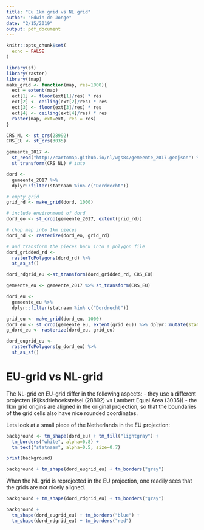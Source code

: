 ```yaml
---
title: "Eu 1km grid vs NL grid"
author: "Edwin de Jonge"
date: "2/15/2019"
output: pdf_document
---
```


```r
knitr::opts_chunk$set(
  echo = FALSE
)

library(sf)
library(raster)
library(tmap)
make_grid <- function(map, res=1000){
  ext = extent(map)
  ext[1] <- floor(ext[1]/res) * res
  ext[2] <- ceiling(ext[2]/res) * res
  ext[3] <- floor(ext[3]/res) * res
  ext[4] <- ceiling(ext[4]/res) * res
  raster(map, ext=ext, res = res)
}

CRS_NL <- st_crs(28992)
CRS_EU <- st_crs(3035)

gemeente_2017 <- 
  st_read("http://cartomap.github.io/nl/wgs84/gemeente_2017.geojson") %>% # for different year change this
  st_transform(CRS_NL) # into 

dord <-
  gemeente_2017 %>% 
  dplyr::filter(statnaam %in% c("Dordrecht"))

# empty grid
grid_rd <- make_grid(dord, 1000)

# include environment of dord 
dord_eo <- st_crop(gemeente_2017, extent(grid_rd))

# chop map into 1km pieces
dord_rd <- rasterize(dord_eo, grid_rd)

# and transform the pieces back into a polygon file
dord_gridded_rd <- 
  rasterToPolygons(dord_rd) %>% 
  st_as_sf()

dord_rdgrid_eu <-st_transform(dord_gridded_rd, CRS_EU)

gemeente_eu <- gemeente_2017 %>% st_transform(CRS_EU) 

dord_eu <-
  gemeente_eu %>% 
  dplyr::filter(statnaam %in% c("Dordrecht"))

grid_eu <- make_grid(dord_eu, 1000)
dord_eu <- st_crop(gemeente_eu, extent(grid_eu)) %>% dplyr::mutate(statcode = droplevels(statcode))
g_dord_eu <- rasterize(dord_eu, grid_eu)

dord_eugrid_eu <- 
  rasterToPolygons(g_dord_eu) %>% 
  st_as_sf()

```

# EU-grid vs NL-grid

The NL-grid en EU-grid differ in the following aspects: 
- they use a different projecten (Rijksdriehoekstelsel (28892) vs Lambert Equal Area (3035))
- the 1km grid origins are aligned in the original projection, so that the boundaries of the grid cells also have nice rounded coordinates.

Lets look at a small piece of the Netherlands in the EU projection:

```r
background <- tm_shape(dord_eu) + tm_fill("lightgray") + 
  tm_borders("white", alpha=0.8) +
  tm_text("statnaam", alpha=0.5, size=0.7)

print(background)
```

```r
background + tm_shape(dord_eugrid_eu) + tm_borders("gray")
```

When the NL grid is reprojected in the EU projection, one readily sees that the grids are not nicely aligned.

```r
background + tm_shape(dord_rdgrid_eu) + tm_borders("gray")
```


```r
background + 
  tm_shape(dord_eugrid_eu) + tm_borders("blue") +
  tm_shape(dord_rdgrid_eu) + tm_borders("red")
```
